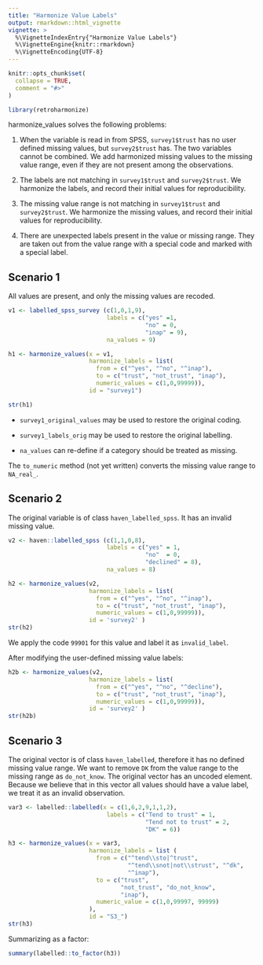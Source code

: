 ```yaml
---
title: "Harmonize Value Labels"
output: rmarkdown::html_vignette
vignette: >
  %\VignetteIndexEntry{"Harmonize Value Labels"}
  %\VignetteEngine{knitr::rmarkdown}
  %\VignetteEncoding{UTF-8}
---
```


```r
knitr::opts_chunk$set(
  collapse = TRUE,
  comment = "#>"
)
```

```r
library(retroharmonize)
```

harmonize_values solves the following problems:

1. When the variable is read in from SPSS, `survey1$trust` has no user defined missing values, but `survey2$trust` has. The two variables cannot be combined. We add harmonized missing values to the missing value range, even if they are not present among the observations.   

2. The labels are not matching in `survey1$trust` and `survey2$trust`. We harmonize the labels, and record their initial values for reproducibility.

3. The missing value range is not matching in `survey1$trust` and `survey2$trust`. We harmonize the missing values, and record their initial values for reproducibility.

4. There are unexpected labels present in the value or missing range.  They are taken out from the value range with a special code and marked with a special label.


## Scenario 1

All values are present, and only the missing values are recoded. 

```r
v1 <- labelled_spss_survey (c(1,0,1,9), 
                            labels = c("yes" =1,
                                       "no" = 0,
                                       "inap" = 9),
                            na_values = 9)

h1 <- harmonize_values(x = v1, 
                       harmonize_labels = list(
                         from = c("^yes", "^no", "^inap"), 
                         to = c("trust", "not_trust", "inap"), 
                         numeric_values = c(1,0,99999)), 
                       id = "survey1")

str(h1)
```
* `survey1_original_values` may be used to restore the original coding.

* `survey1_labels_orig` may be used to restore the original labelling.

* `na_values` can re-define if a category should be treated as missing.

The `to_numeric` method (not yet written) converts the missing value range to `NA_real_`.

## Scenario 2

The original variable is of class `haven_labelled_spss`. It has an invalid missing value.

```r
v2 <- haven::labelled_spss (c(1,1,0,8), 
                            labels = c("yes" = 1,
                                       "no"  = 0,
                                       "declined" = 8),
                            na_values = 8)

h2 <- harmonize_values(v2, 
                       harmonize_labels = list(
                         from = c("^yes", "^no", "^inap"), 
                         to = c("trust", "not_trust", "inap"), 
                         numeric_values = c(1,0,99999)), 
                       id = 'survey2' )
str(h2)
```

We apply the code `99901` for this value and label it as `invalid_label`. 

After modifying the user-defined missing value labels:

```r
h2b <- harmonize_values(v2, 
                       harmonize_labels = list(
                         from = c("^yes", "^no", "^decline"), 
                         to = c("trust", "not_trust", "inap"), 
                         numeric_values = c(1,0,99999)), 
                       id = 'survey2' )
str(h2b)
```
## Scenario 3

The original vector is of class `haven_labelled`, therefore it has no defined missing value range. We want to remove `DK` from the value range to the missing range as `do_not_know`. The original vector has an uncoded element. Because we believe that in this vector all values should have a value label, we treat it as an invalid observation.

```r
var3 <- labelled::labelled(x = c(1,6,2,9,1,1,2), 
                            labels = c("Tend to trust" = 1, 
                                       "Tend not to trust" = 2, 
                                       "DK" = 6))

h3 <- harmonize_values(x = var3, 
                       harmonize_labels = list ( 
                         from = c("^tend\\sto|^trust",
                                  "^tend\\snot|not\\strust", "^dk",
                                  "^inap"), 
                         to = c("trust", 
                                "not_trust", "do_not_know", 
                                "inap"),
                         numeric_value = c(1,0,99997, 99999)
                       ), 
                       id = "S3_")
str(h3)
```

Summarizing as a factor:

```r
summary(labelled::to_factor(h3))
```

